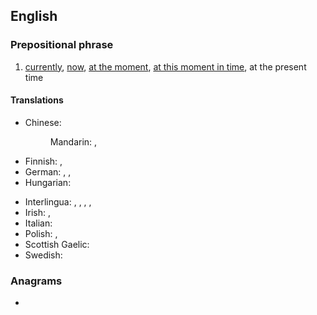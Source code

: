==English==

===Prepositional phrase===
{{en-prep phrase}}

# [[currently]], [[now]], [[at the moment]], [[at this moment in time]], at the present time

====Translations====
{{trans-top|currently}}
* Chinese:
*: Mandarin: {{t+|cmn|现在}}, {{t+|cmn|当前}}
* Finnish: {{t+|fi|parhaillaan}}, {{t|fi|tällä hetkellä}}
* German: {{t+|de|momentan}}, {{t+|de|aktuell}}, {{t+|de|gegenwärtig}}
* Hungarian: {{t+|hu|jelenleg}}
{{trans-mid}}
* Interlingua: {{t|ia|al presente}}, {{t|ia|currentemente}}, {{t|ia|ora}}, {{t|ia|in iste momento}}, {{t|ia|nunc}}
* Irish: {{t|ga|faoi láthair}}, {{t|ga|adrásta}} {{qualifier|literary}}
* Italian: {{t|it|al momento}}
* Polish: {{t+|pl|obecnie}}, {{t+|pl|aktualnie}}
* Scottish Gaelic: {{t|gd|an latha an-diugh}}
* Swedish: {{t+|sv|för närvarande}}
{{trans-bottom}}

===Anagrams===
* {{anagrams|en|a=aeenprstt|patenters|patteners|repatents}}